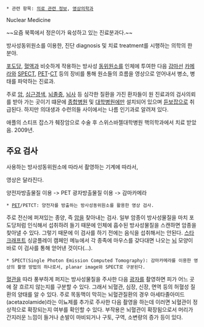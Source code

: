 * 관련 항목: [[의료 관련 정보]], [[영상의학과]]

Nuclear Medicine

~~요즘 북쪽에서 정은이가 육성하고 있는 진료분과다.~~


방사성동위원소를 이용한, 진단 diagnosis 및 치료 treatment를 시행하는 의학의 한 분야.


[[포도당]], [[혈액]]과 비슷하게 작용하는 방사성 [[동위원소]]를 인체에 투여한 다음 [[감마선]] [[카메라]]와 [[SPECT]], [[PET]]-[[CT]] 등의 장비를 통해 원소들의 흐름을 영상으로 얻어내서 병소, 병태를 파악하는 진료과. 

주로 [[암]], [[심근경색]], [[뇌졸중]], [[뇌사]] 등 심각한 질환을 가진 환자들이 원 진료과의 검사의뢰를 받아 가는 곳이기 떄문에 [[종합병원]] 및 [[대학병원]]에만 설치되어 있으며 [[듣보잡]]으로 취급된다. 하지만 의대생과 수련의들 사이에서는 나름 인기과로 알려져 있다.


애플의 스티프 잡스가 췌장암으로 수술 후 스위스바젤대학병원 핵의학과에서 치료 받았음. 2009년.



== 주요 검사 ==
사용하는 방사성동위원소에 따라서
촬영하는 기계에 따라서,

영상은 달라진다.

양전자방출물질 이용 -> PET
광자방출물질 이용 -> 감마카메라


 * [[PET]]/PETCT: 양전자를 방출하는 방사성동위원소를 활용한 영상 검사.

주로 전신에 퍼져있는 종양, 즉 [[암]]을 찾아내는 검사. 일부 암종이 방사성물질을 마치 포도당처럼 인식해서 섭취하려 들기 때문에 인체에 흡수된 방사성물질을 스캔하면 암종을 찾아낼 수 있다. 그렇기 때문에 이 검사를 하기 전에는 음식을 섭취해서는 안된다. [[스타크래프트]] 싱글플레이 캠페인 메뉴에서 각 종족에 마우스를 갖다대면 나오는 [[뇌]] 모양이 바로 이 검사를 통해 얻어낸 것이다(...).


 * SPECT(Single Photon Emission Computed Tomography): 감마카메라를 이용한 영상의 촬영 방법의 하나로서, planar image와 SPECT로 구분된다.

[[혈관]]을 따라 풍부하게 퍼지는 방사성물질을 주사한 다음 [[광자]]를 촬영하면 피가 어느 곳에 잘 흐르지 않는지를 구분할 수 있다. 그래서 뇌혈관, 심장, 신장, 면역 등의 허혈성 질환의 양태를 알 수 있다. 주로 목동맥이 막히는 뇌혈관질환의 경우 아세타졸아미드(acetazolamide)라는 이뇨제를 추가로 주사한 다음 촬영을 하는데 이러면 뇌혈관이 정상적으로 확장되는지 여부를 확인할 수 있다. 부작용은 뇌혈관이 확장됨으로서 머리가 간지러운 느낌이 들거나 손발이 마비되거나 구토, 구역, 소변량의 증가 등이 있다.

